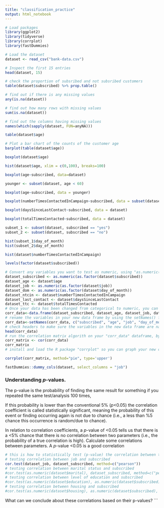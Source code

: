 ```yaml
---
title: "classification_practice"
output: html_notebook
---
```


```r
# Load packages
library(ggplot2)
library(tidyverse)
library(corrplot)
library(fastDummies)
```

```r
# Load the dataset
dataset <- read_csv("bank-data.csv")

# Inspect the first 15 entries
head(dataset, 15)
```

```r
# check the proportion of subsribed and not subsribed customers
table(dataset$subscribed) %>% prop.table()
```

```r
# find out if there is any missing values
any(is.na(dataset))

# find out how many rows with missing values
sum(is.na(dataset))
```

```r
# find out the columns having missing values
names(which(sapply(dataset, FUN=anyNA)))
```

```r
table(dataset$age)
```

```r
# Plot a bar chart of the counts of the customer age
barplot(table(dataset$age))
```

```r
boxplot(dataset$age)
```

```r
hist(dataset$age, xlim = c(0,100), breaks=100)
```

```r
boxplot(age~subscribed, data=dataset)
```

```r
younger <- subset(dataset, age < 60)

boxplot(age~subscribed, data = younger)
```

```r
boxplot(numberTimesContactedInCampaign~subscribed, data = subset(dataset, numberTimesContactedInCampaign <= 10))
```

```r
boxplot(daysSinceLastContact~subscribed, data = dataset)
```

```r
boxplot(totalTimesContacted~subscribed, data = dataset)
```


```r
subset_1 <- subset(dataset, subscribed == "yes")
subset_2 <- subset(dataset, subscribed == "no")

hist(subset_1$day_of_month)
hist(subset_2$day_of_month)
```

```r
hist(dataset$numberTimesContactedInCampaign)
```

```r
levels(factor(dataset$subscribed))
```


```r
# Convert any variables you want to test as numeric, using "as.numeric()" function, and save these as new vectors (e.g., dataset_subscribed, dataset_age, etc.)
dataset_subscribed <- as.numeric(as.factor(dataset$subscribed))
dataset_age <- dataset$age
dataset_job <- as.numeric(as.factor(dataset$job))
dataset_dom <- as.numeric(as.factor(dataset$day_of_month))
dataset_ntcin <- dataset$numberTimesContactedInCampaign
dataset_last_contact <- dataset$daysSinceLastContact
dataset_ttc <- dataset$totalTimesContacted
# Once your data has been changed from categorical to numeric, you can now perform a correlation matrix. Save the newly converted variables into a new data frame called "corr_data" (this makes future steps easier by excluding any data you do not need);
corr_data<-data.frame(dataset_subscribed, dataset_age, dataset_job, dataset_dom, dataset_ntcin, dataset_last_contact, dataset_ttc)
# rename the variables in your new data frame by using the setNames() function:
corr_data<-setNames(corr_data, c("subscribed", "age", "job", "day_of_month", "numberTimesContactedInCampaign", "daysSinceLastContact", "totalTimesContacted"))
# check headers to make sure the variables in the new data frame are named correctly
head(corr_data)
# run the correlation matrix algorith on your "corr_data" dataframe, by using the cor() function, and rename it as a new vector called "corr_matrix"
corr_matrix <- cor(corr_data)
corr_matrix
# install and load the R package "corrplot" so you can graph your new correlation matrix vector:

corrplot(corr_matrix, method="pie", type='upper')
```

```r
fastDummies::dummy_cols(dataset, select_columns = "job")
```

### Understanding *p*-values.
The p-value is the probability of finding the same result for something if you repeated the same test/analysis 100 times,

If this probability is lower than the conventional 5% (*p*<0.05) the correlation coefficient is called statistically significant, meaning the probability of this event or finding occurring again is not due to chance (i.e., a less than %5 chance this occurrence is random/due to chance).

In relation to correlation coefficients, a *p*-value of <0.05 tells us that there is a <5% chance that there is no correlation between two parameters (i.e., the probability of a true correlation is high). Calculate some correlations between parameters. A *p*-value <0.05 is a good correlation

```r
# this is how to statistically test (p-value) the correlation between two variables
# testing correlation between job and subscribed
cor.test(dataset_job, dataset_subscribed, method=c("pearson"))
# testing correlation between marital status and subscribed
#cor.test(as.numeric(dataset$marital), dataset_subscribed, method=c("pearson"))
# testing correlation between level of education and subscribed
#cor.test(as.numeric(dataset$education), as.numeric(dataset$subscribed), method=c("pearson"))
# testing correlation between housing and subscribed
#cor.test(as.numeric(dataset$housing), as.numeric(dataset$subscribed), method=c("pearson"))
```
What can we conclude about these correlations based on their p-values?
```

